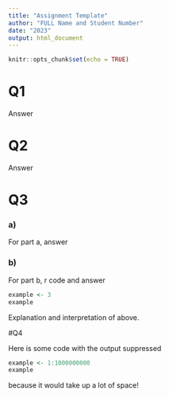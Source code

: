 ```yaml
---
title: "Assignment Template"
author: "FULL Name and Student Number"
date: "2023"
output: html_document
---
```


```r
knitr::opts_chunk$set(echo = TRUE)
```

# Q1
Answer

# Q2
Answer

# Q3
### a)
For part a, answer

### b)
For part b, r code and answer

```r
example <- 3
example
```
Explanation and interpretation of above.

#Q4

Here is some code with the output suppressed

```r
example <- 1:1000000000
example
```
because it would take up a lot of space!




